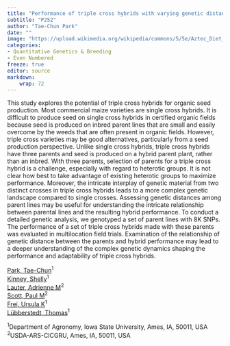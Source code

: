 ```yaml
---
title: "Performance of triple cross hybrids with varying genetic distances among inbred parents"
subtitle: "P252"
author: "Tae-Chun Park"
date: ""
image: "https://upload.wikimedia.org/wikipedia/commons/5/5e/Aztec_Diet_Basket_of_Corn_%289755332575%29.jpg"
categories: 
- Quantitative Genetics & Breeding
- Even Numbered
freeze: true
editor: source
markdown: 
    wrap: 72
---
```


This study explores the potential of triple cross hybrids for organic seed production. Most commercial maize varieties are single cross hybrids. It is difficult to produce seed on single cross hybrids in certified organic fields because seed is produced on inbred parent lines that are small and easily overcome by the weeds that are often present in organic fields. However, triple cross varieties may be good alternatives, particularly from a seed production perspective. Unlike single cross hybrids, triple cross hybrids have three parents and seed is produced on a hybrid parent plant, rather than an inbred. With three parents, selection of parents for a triple cross hybrid is a challenge, especially with regard to heterotic groups. It is not clear how best to take advantage of existing heterotic groups to maximize performance. Moreover, the intricate interplay of genetic material from two distinct crosses in triple cross hybrids leads to a more complex genetic landscape compared to single crosses. Assessing genetic distances among parent lines may be useful for understanding the intricate relationship between parental lines and the resulting hybrid performance. To conduct a detailed genetic analysis, we genotyped a set of parent lines with 8K SNPs. The performance of a set of triple cross hybrids made with these parents was evaluated in multilocation field trials. Examination of the relationship of genetic distance between the parents and hybrid performance may lead to a deeper understanding of the complex genetic dynamics shaping the performance and adaptability of triple cross hybrids.

<a href='mailto:tcpark@iastate.edu'>Park, Tae-Chun</a><sup>1</sup><br><a href='mailto:smkinney@iastate.edu'>Kinney, Shelly</a><sup>1</sup><br><a href='mailto:adrienne.moranlauter@usda.gov'>Lauter, Adrienne M</a><sup>2</sup><br><a href='mailto:paul.scott@usda.gov'>Scott, Paul M</a><sup>2</sup><br><a href='mailto:ufrei@iastate.edu'>Frei, Ursula K</a><sup>1</sup><br><a href='mailto:thomasl@iastate.edu'>Lübberstedt, Thomas</a><sup>1</sup><br>

<sup>1</sup>Department of Agronomy, Iowa State University, Ames, IA, 50011, USA<br><sup>2</sup>USDA-ARS-CICGRU, Ames, IA, 50011, USA<br>